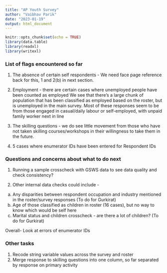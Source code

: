 ```yaml
---
title: "AP Youth Survey"
author: "Vaibhav Parik"
date: "2023-01-19"
output: html_document
---
```


```r
knitr::opts_chunk$set(echo = TRUE)
library(data.table)
library(readxl)
library(writexl)

```


### List of flags encountered so far

1. The absence of certain self respondents - We need face page reference back for this, 1 and 2(b) in next section.
2. Employment - there are certain cases where unemployed people have been counted as employed
We see that there's a large chunk of population that has been classified as employed based on the roster, but is unemployed in the main survey. Most of these responses seem to be from those engaged in casual/daily labour or self-employed, with unpaid family worker next in line

3. The skilling questions - we do see little movement from those who have not taken skilling courses/workshops in their willingness to take them in the future. 

4. 5 cases where enumerator IDs have been entered for Respondent IDs


### Questions and concerns about what to do next
1. Running a sample crosscheck with GSWS data to see data quality and check consistency?

2. Other internal data checks could include - 
  a. Any disparities between respondent occupation and industry mentioned in the roster/survey responses (To do for Gurkirat)
  b. Age of those classified as children in roster (16 cases), but no way to know which would be self here
  c. Marital status and children crosscheck - are there a lot of children? (To do for Gurkirat)
  
Overall- Look at errors of enumerator IDs


### Other tasks

1. Recode string variable values across the survey and roster
2. Merge response to skilling questions into one column, so far separated by response on primary activity




